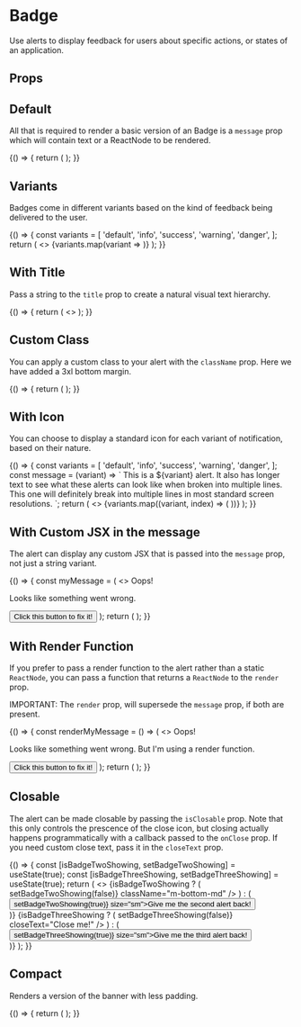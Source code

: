 
<Meta
  title="Components/Badge"
  component={Badge}
/>

# Badge

Use alerts to display feedback for users about specific actions, or states of an application.

## Props

<ArgsTable of={Badge} />

## Default

All that is required to render a basic version of an Badge is a `message` prop which will contain text
or a ReactNode to be rendered.

<Canvas>
  <Story name="Default">
    {() => {
      return (
        <Badge
          message="Hello world!"
        />
      );
    }}
  </Story>
</Canvas>

## Variants

Badges come in different variants based on the kind of feedback being delivered to the user.

<Canvas>
  <Story name="Variants">
    {() => {
      const variants = [
        'default',
        'info',
        'success',
        'warning',
        'danger',
      ];
      return (
        <>
         {variants.map(variant => <Badge message={variant} variant={variant} className="m-bottom-md" />)}
        </>
      );
    }}
  </Story>
</Canvas>

## With Title

Pass a string to the `title` prop to create a natural visual text hierarchy.

<Canvas>
  <Story name="With Title">
    {() => {
      return (
        <>
          <Badge
            title="Proposal Archived"
            message="The proposal was archived on Sept 9, 2020 at 5:31pm?"
            className="m-bottom-md"
          />
          <Badge
            variant="danger"
            title="Contact Deleted"
          />
        </>
      );
    }}
  </Story>
</Canvas>


## Custom Class

You can apply a custom class to your alert with the `className` prop. Here we have added a 3xl bottom margin.

<Canvas>
  <Story name="Custom Class">
    {() => {
      return (
        <Badge
          message="Hello world!"
          variant="success"
          className="m-bottom-3xl"
        />
      );
    }}
  </Story>
</Canvas>

## With Icon

You can choose to display a standard icon for each variant of notification, based on their nature.

<Canvas>
  <Story name="With Icon">
    {() => {
      const variants = [
        'default',
        'info',
        'success',
        'warning',
        'danger',
      ];
      const message = (variant) => `
        This is a ${variant} alert. It also has longer text to see what these alerts
        can look like when broken into multiple lines. This one will definitely
        break into multiple lines in most standard screen resolutions.
      `;
      return (
        <>
         {variants.map((variant, index) => (
            <Badge
              message={message(variant)}
              key={variant}
              title={index % 2  ? variant.charAt(0).toUpperCase() + variant.slice(1) : ''}
              variant={variant}
              hasIcon
              className="m-bottom-md"
            />
          ))}
        </>
      );
    }}
  </Story>
</Canvas>

## With Custom JSX in the message

The alert can display any custom JSX that is passed into the `message` prop, not just a string variant.

<Canvas>
  <Story name="With Custom JSX Message">
    {() => {
      const myMessage = (
        <>
          <Heading as="h3" size="xl">Oops!</Heading>
          <p>Looks like something went wrong.</p>
          <Button size="sm" className="m-top-sm">Click this button to fix it!</Button>
        </>
      );
      return (
        <Badge
          message={myMessage}
          variant="danger"
        />
      );
    }}
  </Story>
</Canvas>

## With Render Function

If you prefer to pass a render function to the alert rather than a static `ReactNode`, you can pass a function
that returns a `ReactNode` to the `render` prop.

IMPORTANT: The `render` prop, will supersede the `message` prop, if both are present.

<Canvas>
  <Story name="With Render Function">
    {() => {
      const renderMyMessage = () => (
        <>
          <Heading as="h3" size="xl">Oops!</Heading>
          <p>Looks like something went wrong. But I'm using a render function.</p>
          <Button size="sm" className="m-top-sm">Click this button to fix it!</Button>
        </>
      );
      return (
        <Badge
          render={renderMyMessage}
          variant="danger"
        />
      );
    }}
  </Story>
</Canvas>

## Closable

The alert can be made closable by passing the `isClosable` prop. Note that this only controls the prescence of
the close icon, but closing actually happens programmatically with a callback passed to the `onClose` prop.
If you need custom close text, pass it in the `closeText` prop.

<Canvas>
  <Story name="Closable">
    {() => {
      const [isBadgeTwoShowing, setBadgeTwoShowing] = useState(true);
      const [isBadgeThreeShowing, setBadgeThreeShowing] = useState(true);
      return (
        <>
          <Badge
            message="Closable, but with no onClose callback so nothing happens when clicked."
            variant="warning"
            isClosable
            className="m-bottom-md"
          />
          {isBadgeTwoShowing ? (
            <Badge
              message="This one works!"
              variant="info"
              isClosable
              onClose={() => setBadgeTwoShowing(false)}
              className="m-bottom-md"
            />
          ) : (
            <div className="m-bottom-md">
              <Button onClick={() => setBadgeTwoShowing(true)} size="sm">Give me the second alert back!</Button>
            </div>
          )}
          {isBadgeThreeShowing ? (
            <Badge
              message="With custom close text!"
              variant="info"
              isClosable
              onClose={() => setBadgeThreeShowing(false)}
              closeText="Close me!"
            />
          ) : (
            <div className="m-bottom-md">
              <Button onClick={() => setBadgeThreeShowing(true)} size="sm">Give me the third alert back!</Button>
            </div>
          )}
        </>
      );
    }}
  </Story>
</Canvas>

## Compact

Renders a version of the banner with less padding.

<Canvas>
  <Story name="Compact">
    {() => {
      return (
        <Badge
          message="Compact Badges have less padding"
          variant="info"
          isCompact
        />
      );
    }}
  </Story>
</Canvas>
